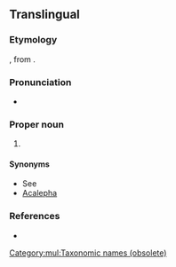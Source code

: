 {{also|acalephae}}
==Translingual==

===Etymology===
{{etyl|NL.|mul}}, from {{etyl|grc|mul}} {{term|ἀκαλήφη||stinging nettle|lang=grc}}.

===Pronunciation===
* {{a|US}} {{IPA|/ˌæk.əˈli.fi/|lang=mul}}

===Proper noun===
{{taxoninfl}}

# {{context|obsolete|lang=mul}} {{taxon|group|phylum|Coelenterata|including the {{l|en|medusae}} or {{l|en|jellyfishes}}, and {{l|en|hydroids}}; so called from the {{l|en|stinging}} power they possess}}

====Synonyms====
* See {{projectlink|wikipedia|Sea nettle}}
* [[Acalepha]]

===References===
* {{R:OneLook|acalephae}}

[[Category:mul:Taxonomic names (obsolete)]]
